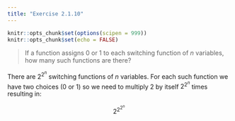 ```yaml
---
title: "Exercise 2.1.10"
---
```


```r
knitr::opts_chunk$set(options(scipen = 999))
knitr::opts_chunk$set(echo = FALSE)
```

> If a function assigns 0 or 1 to each switching function of $n$ variables, how many such functions are there?

There are $2^{2^n}$ switching functions of $n$ variables. For each such function we have two choices (0 or 1) so we need to multiply 2 by itself $2^{2^n}$ times resulting in:

$$2^{2^{2^n}}$$
